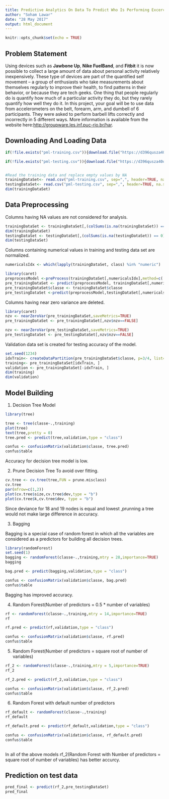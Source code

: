 ```yaml
---
title: Predictive Analytics On Data To Predict Who Is Performing Excercise Based On Data Of Excercise Activity
author: "Soham Lawar"
date: "28 May 2017"
output: html_document
---
```


```r
knitr::opts_chunk$set(echo = TRUE)
```

## Problem Statement

Using devices such as **Jawbone Up**, **Nike FuelBand**, and **Fitbit** it is now possible to collect a large amount of data about personal activity relatively inexpensively. These type of devices are part of the quantified self movement – a group of enthusiasts who take measurements about themselves regularly to improve their health, to find patterns in their behavior, or because they are tech geeks. One thing that people regularly do is quantify how much of a particular activity they do, but they rarely quantify how well they do it. In this project, your goal will be to use data from accelerometers on the belt, forearm, arm, and dumbell of 6 participants. They were asked to perform barbell lifts correctly and incorrectly in 5 different ways. More information is available from the website here:<http://groupware.les.inf.puc-rio.br/har>.


## Downloading And Loading Data

```r
if(!file.exists("pml-training.csv")){download.file("https://d396qusza40orc.cloudfront.net/predmachlearn/pml-training.csv", destfile = "pml-training.csv")}

if(!file.exists("pml-testing.csv")){download.file("https://d396qusza40orc.cloudfront.net/predmachlearn/pml-testing.csv", destfile = "pml-testing.csv")}


#Read the training data and replace empty values by NA
trainingDataSet<- read.csv("pml-training.csv", sep=",", header=TRUE, na.strings = c("NA","",'#DIV/0!'))
testingDataSet<- read.csv("pml-testing.csv", sep=",", header=TRUE, na.strings = c("NA","",'#DIV/0!'))
dim(trainingDataSet)

```
## Data Preprocessing
Columns having NA values are not considered for analysis.
```r
trainingDataSet <- trainingDataSet[,(colSums(is.na(trainingDataSet)) == 0)]
dim(trainingDataSet)
testingDataSet <- testingDataSet[,(colSums(is.na(testingDataSet)) == 0)]
dim(testingDataSet)
```
Columns containing numerical values in training and testing data set are normalized.
```r
numericalsIdx <- which(lapply(trainingDataSet, class) %in% "numeric")

library(caret)
preprocessModel <-preProcess(trainingDataSet[,numericalsIdx],method=c('knnImpute', 'center', 'scale'))
pre_trainingDataSet <- predict(preprocessModel, trainingDataSet[,numericalsIdx])
pre_trainingDataSet$classe <- trainingDataSet$classe
pre_testingDataSet <-predict(preprocessModel,testingDataSet[,numericalsIdx])

```
Columns having near zero variance are deleted.
```r
library(caret)
nzv <- nearZeroVar(pre_trainingDataSet,saveMetrics=TRUE)
pre_trainingDataSet <- pre_trainingDataSet[,nzv$nzv==FALSE]

nzv <- nearZeroVar(pre_testingDataSet,saveMetrics=TRUE)
pre_testingDataSet <- pre_testingDataSet[,nzv$nzv==FALSE]

```
Validation data set is created for testing accuracy of the model.
```r
set.seed(1234)
idxTrain<- createDataPartition(pre_trainingDataSet$classe, p=3/4, list=FALSE)
training<- pre_trainingDataSet[idxTrain, ]
validation <- pre_trainingDataSet[-idxTrain, ]
dim(training) 
dim(validation)
```
## Model Building
1) Decision Tree Model

```r
library(tree)

tree <- tree(classe~.,training)
plot(tree)
text(tree,pretty = 0)
tree.pred <- predict(tree,validation,type = "class")

confus <- confusionMatrix(validation$classe, tree.pred)
confus$table
```

Accuracy for decision tree model is low.

2) Prune Decision Tree To avoid over fitting. 

```r
cv.tree <- cv.tree(tree,FUN = prune.misclass)
cv.tree
par(mfrow=c(1,2))
plot(cv.tree$size,cv.tree$dev,type = "b")
plot(cv.tree$k,cv.tree$dev, type = "b")

```

Since deviance for 18 and 19 nodes is equal and lowest ,prunning a tree would not make large difference in accuracy.

3) Bagging 

Bagging is a special case of random forest in which all the variables are considered as a predictors for building all decision trees.

```r
library(randomForest)
set.seed(1)
bagging <- randomForest(classe~.,training,mtry = 28,importance=TRUE) 
bagging

bag.pred <- predict(bagging,validation,type = "class")

confus <- confusionMatrix(validation$classe, bag.pred)
confus$table

```

Bagging has improved accuracy.

4) Random Forest(Number of predictors = 0.5 * number of variables)

```r
rf <- randomForest(classe~.,training,mtry = 14,importance=TRUE) 
rf

rf.pred <- predict(rf,validation,type = "class")

confus <- confusionMatrix(validation$classe, rf.pred)
confus$table
```

5) Random Forest(Number of predictors = square root of number of variables)

```r
rf_2 <- randomForest(classe~.,training,mtry = 5,importance=TRUE) 
rf_2

rf_2.pred <- predict(rf_2,validation,type = "class")

confus <- confusionMatrix(validation$classe, rf_2.pred)
confus$table

```

6) Random Forest with default number of predictors

```r
rf_default <- randomForest(classe~.,training) 
rf_default

rf_default.pred <- predict(rf_default,validation,type = "class")

confus <- confusionMatrix(validation$classe, rf_default.pred)
confus$table
 
```

In all of the above models rf_2(Random Forest with Number of predictors = square root of number of variables) has better accurcy.

## Prediction on test data

```r
pred_final <- predict(rf_2,pre_testingDataSet)
pred_final
```
